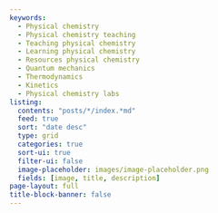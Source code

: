 ```yaml
---
keywords:
  - Physical chemistry
  - Physical chemistry teaching
  - Teaching physical chemistry
  - Learning physical chemistry
  - Resources physical chemistry
  - Quantum mechanics
  - Thermodynamics
  - Kinetics
  - Physical chemistry labs
listing:
  contents: "posts/*/index.*md"
  feed: true
  sort: "date desc"
  type: grid
  categories: true
  sort-ui: true
  filter-ui: false
  image-placeholder: images/image-placeholder.png
  fields: [image, title, description]
page-layout: full
title-block-banner: false
---
```

